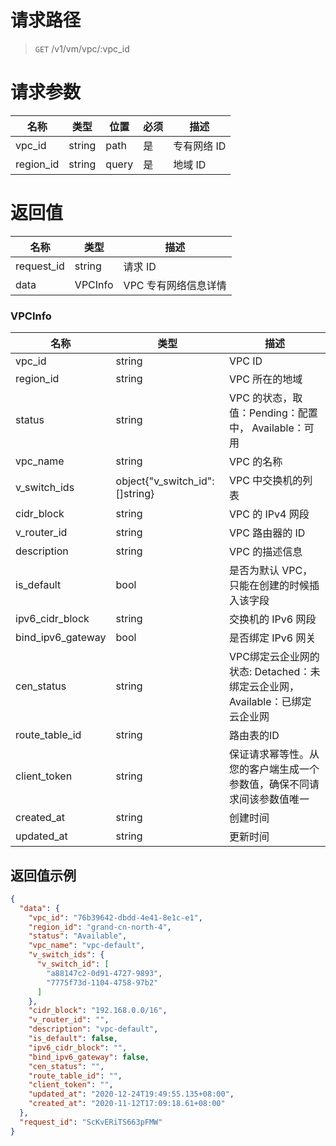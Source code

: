 
<style>.topic-content-wrap .topic-detail table thead th { word-break: keep-all; }</style>

# 请求路径
> `GET` /v1/vm/vpc/:vpc_id


# 请求参数
名称 | 类型 | 位置 | 必须 | 描述
----- | ----- | ----- | ----- | -----
vpc_id    | string | path  | 是 | 专有网络 ID
region_id | string | query | 是 | 地域 ID



# 返回值
名称 | 类型 | 描述 
----- | ----- | -----
request_id | string  | 请求 ID
data       | VPCInfo | VPC 专有网络信息详情

### VPCInfo
名称 | 类型 | 描述 
----- | ----- | -----
vpc_id            | string                          | VPC ID
region_id         | string                          | VPC 所在的地域
status            | string                          | VPC 的状态，取值：Pending：配置中， Available：可用
vpc_name          | string                          | VPC 的名称
v_switch_ids      | object{"v_switch_id": []string} | VPC 中交换机的列表
cidr_block        | string                          | VPC 的 IPv4 网段
v_router_id       | string                          | VPC 路由器的 ID
description       | string                          | VPC 的描述信息
is_default        | bool                            | 是否为默认 VPC，只能在创建的时候插入该字段
ipv6_cidr_block   | string                          | 交换机的 IPv6 网段
bind_ipv6_gateway | bool                            | 是否绑定 IPv6 网关
cen_status        | string                          | VPC绑定云企业网的状态: Detached：未绑定云企业网， Available：已绑定云企业网
route_table_id    | string                          | 路由表的ID
client_token      | string                          | 保证请求幂等性。从您的客户端生成一个参数值，确保不同请求间该参数值唯一
created_at        | string                          | 创建时间
updated_at        | string                          | 更新时间


## 返回值示例
```json
{
  "data": {
    "vpc_id": "76b39642-dbdd-4e41-8e1c-e1",
    "region_id": "grand-cn-north-4",
    "status": "Available",
    "vpc_name": "vpc-default",
    "v_switch_ids": {
      "v_switch_id": [
        "a88147c2-0d91-4727-9893",
        "7775f73d-1104-4758-97b2"
      ]
    },
    "cidr_block": "192.168.0.0/16",
    "v_router_id": "",
    "description": "vpc-default",
    "is_default": false,
    "ipv6_cidr_block": "",
    "bind_ipv6_gateway": false,
    "cen_status": "",
    "route_table_id": "",
    "client_token": "",
    "updated_at": "2020-12-24T19:49:55.135+08:00",
    "created_at": "2020-11-12T17:09:18.61+08:00"
  },
  "request_id": "ScKvERiTS663pFMW"
}
```